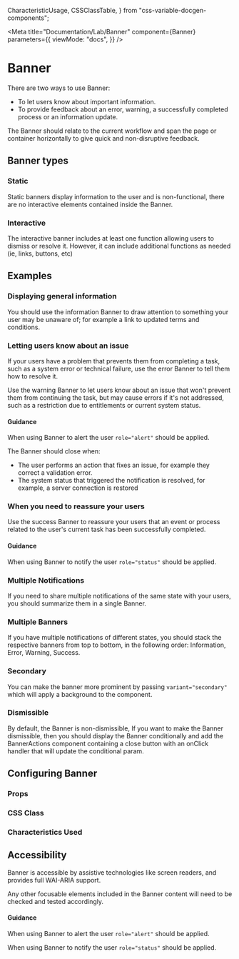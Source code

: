   CharacteristicUsage,
  CSSClassTable,
} from "css-variable-docgen-components";

<Meta
  title="Documentation/Lab/Banner"
  component={Banner}
  parameters={{
    viewMode: "docs",
  }}
/>

# Banner

<Canvas>
  <Story id="lab-banner--default" />
</Canvas>

There are two ways to use Banner:

- To let users know about important information.
- To provide feedback about an error, warning, a successfully completed process or an information update.

The Banner should relate to the current workflow and span the page or container horizontally to give quick and non-disruptive feedback.

## Banner types

### Static

Static banners display information to the user and is non-functional, there are no interactive elements contained inside the Banner.

<Canvas>
  <Story id="lab-banner--static" />
</Canvas>

### Interactive

The interactive banner includes at least one function allowing users to dismiss or resolve it. However, it can include additional functions as needed (ie, links, buttons, etc)

<Canvas>
  <Story id="lab-banner--interactive" />
</Canvas>

## Examples

### Displaying general information

You should use the information Banner to draw attention to something your user may be unaware of; for example a link to updated terms and conditions.

<Canvas>
  <Story id="lab-banner--inline" />
</Canvas>

### Letting users know about an issue

If your users have a problem that prevents them from completing a task, such as a system error
or technical failure, use the error Banner to tell them how to resolve it.

<Canvas>
  <Story id="lab-banner--issue" />
</Canvas>

Use the warning Banner to let users know about an issue that won't prevent them from
continuing the task, but may cause errors if it's not addressed, such as a restriction due to entitlements
or current system status.

<Canvas>
  <Story id="lab-banner--warning" />
</Canvas>

#### Guidance

When using Banner to alert the user `role="alert"` should be applied.

The Banner should close when:

- The user performs an action that fixes an issue, for example they correct a validation error.
- The system status that triggered the notification is resolved, for example, a server connection is restored

### When you need to reassure your users

Use the success Banner to reassure your users that an event or process related to the user's current
task has been successfully completed.

<Canvas>
  <Story id="lab-banner--success" />
</Canvas>

#### Guidance

When using Banner to notify the user `role="status"` should be applied.

### Multiple Notifications

If you need to share multiple notifications of the same state with your users, you should summarize them in a single Banner.

<Canvas>
  <Story id="lab-banner--multiple-lines" />
</Canvas>

### Multiple Banners

If you have multiple notifications of different states, you should stack the respective banners from top to bottom,
in the following order: Information, Error, Warning, Success.

<Canvas>
  <Story id="lab-banner--multiple-banners" />
</Canvas>

### Secondary

You can make the banner more prominent by passing `variant="secondary"` which will apply a background to the component.

<Canvas>
  <Story id="lab-banner--statuses-secondary" />
</Canvas>

### Dismissible

By default, the Banner is non-dismissible, If you want to make the Banner dismissible, then you should display the Banner conditionally and add the BannerActions component containing a close button with an onClick handler that will update the conditional param.

<Canvas>
  <Story id="lab-banner--dismissible" />
</Canvas>

## Configuring Banner

### Props

<ArgsTable of={Banner} />

### CSS Class

<CSSClassTable of={Banner} />

### Characteristics Used

<CharacteristicUsage of={Banner} />

## Accessibility

Banner is accessible by assistive technologies like screen readers, and provides full WAI-ARIA support.

Any other focusable elements included in the Banner content will need to be checked and tested accordingly.

#### Guidance

When using Banner to alert the user `role="alert"` should be applied.

When using Banner to notify the user `role="status"` should be applied.

<HelpAndSupport />
